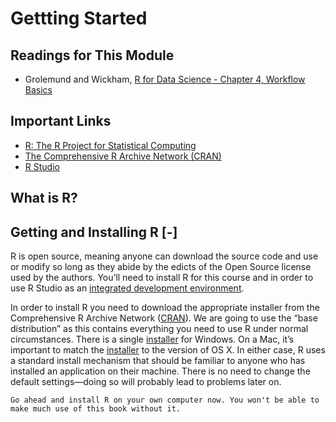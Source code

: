 # Gettting Started

## Readings for This Module {-} 

* Grolemund and Wickham, [R for Data Science - Chapter 4, Workflow Basics](https://r4ds.had.co.nz/workflow-basics.html)

## Important Links {-}

* [R: The R Project for Statistical Computing](https://www.r-project.org/)
* [The Comprehensive R Archive Network (CRAN)](https://cran.r-project.org/)
* [R Studio](https://www.rstudio.com/products/rstudio/) 

## What is R? {-}

## Getting and Installing R [-]

R is open source, meaning anyone can download the source code and use or modify so long as they abide by the edicts of the Open Source license used by the authors. You'll need to install R for this course and in order to use R Studio as an [integrated development environment](https://en.wikipedia.org/wiki/Integrated_development_environment).

In order to install R you need to download the appropriate installer from the Comprehensive R Archive Network ([CRAN](http://cran.r-project.org)). We are going to use the "base distribution" as this contains everything you need to use R under normal circumstances. There is a single [installer](http://cran.r-project.org/bin/windows/base/) for Windows. On a Mac, it's important to match the [installer](http://cran.r-project.org/bin/macosx/) to the version of OS X. In either case, R uses a standard install mechanism that should be familiar to anyone who has installed an application on their machine. There is no need to change the default settings---doing so will probably lead to problems later on.

```block
Go ahead and install R on your own computer now. You won't be able to make much use of this book without it.
```